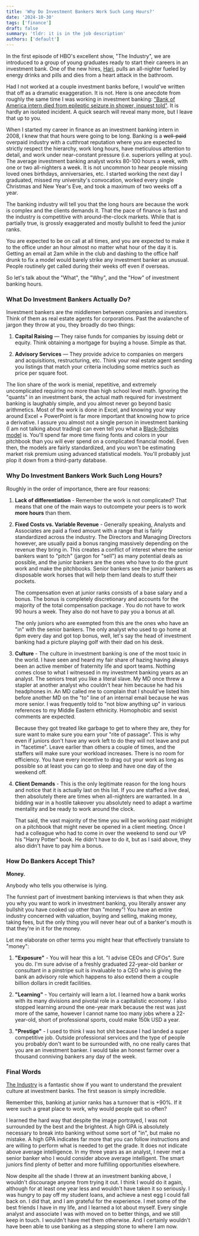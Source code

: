 ```yaml
---
title: 'Why Do Investment Bankers Work Such Long Hours?'
date: '2024-10-30'
tags: ['finance']
draft: false
summary: 'tldr: it is in the job description'
authors: ['default']
---
```


In the first episode of HBO's excellent show, "The Industry", we are introduced to a group of young graduates ready
to start their careers in an investment bank. One of the new hires,
[Hari](https://industry-hbo.fandom.com/wiki/Hari_Dhar), pulls an all-nighter fueled by energy
drinks and pills and dies from a heart attack in the bathroom.

Had I not worked at a couple investment banks before, I would've written that off as a dramatic exaggeration. It is not.
Here is one anecdote from roughly the same time I was working in investment banking:
["Bank of America intern died from epileptic seizure in shower, inquest told"](https://www.theguardian.com/business/2013/nov/22/bank-intern-moritz-erhardt-died-epileptic-seizure-shower).
It is hardly an isolated incident. A quick search will reveal many more, but I leave that up to you.

When I started my career in finance as an investment banking intern in 2008, I knew that that hours were going to be
long. Banking is a ~~well-paid~~ overpaid industry with a cutthroat reputation where you are expected to
strictly
respect the hierarchy, work long hours, have meticulous attention to detail, and work under near-constant pressure (i.e.
superiors yelling at you). The average investment banking analyst works 80-100 hours a week, with one or two
all-nighters a
week. It is not uncommon to hear people missing loved ones birthdays, anniversaries, etc. I started working the next
day I graduated, missed my university's convocation, worked every single Christmas and New Year's Eve, and took a
maximum of two weeks off a year.

The banking industry will tell you that the long hours are because the work is complex and the clients demands it.
That the pace of finance is fast and the industry is competitive with around-the-clock markets. While that is
partially true, is grossly exaggerated and mostly bullshit to feed the junior ranks.

You are expected to be on call at all times, and you are expected to make it to the office under an hour almost no
matter what hour of the day it is. Getting an email at 2am while in the club and dashing to the office half drunk to
fix a model would barely strike any investment banker as unusual. People routinely get called during their weeks off
even if overseas.

So let's talk about the "What", the "Why", and the "How" of investment banking hours.

### What Do Investment Bankers Actually Do?

Investment bankers are the middlemen between companies and investors. Think of them as real estate agents for
corporations. Past the avalanche of jargon they throw at you, they broadly do two things:

1. **Capital Raising** — They raise funds for companies by issuing debt or equity. Think obtaining a
mortgage for buying a house. Simple as that.

2. **Advisory Services** — They provide advice to companies on mergers and acquisitions, restructuring, etc. Think
your real estate agent sending you listings that match your criteria including some metrics such as price per square foot.

The lion share of the work is menial, repetitive, and extremely uncomplicated requiring no more than high school
level math. Ignoring the "quants" in an investment bank, the actual math required for investment banking is
laughably simple, and you almost never go beyond basic arithmetics. Most of the work is done in Excel, and knowing
your way around Excel + PowerPoint is far more important that knowing how to price a derivative. I assure you almost
not a
single
person in investment banking (I am not talking about trading) can even tell you what a
[Black-Scholes model](https://en.wikipedia.org/wiki/Black%E2%80%93Scholes_model) is. You'll spend far more time
fixing fonts and colors in your pitchbook than you will ever spend on a complicated financial model. Even then, the
models are fairly standardized, and you won't be estimating market risk premium using advanced statistical models. You'll
probably just plop it down from a third-party database.

### Why Do Investment Bankers Work Such Long Hours?

Roughly in the order of importance, there are four reasons:

1. **Lack of differentiation** - Remember the work is not complicated? That means that one of the main ways to
outcompete your peers is to work **more hours** than them.

2. **Fixed Costs vs. Variable Revenue** - Generally speaking, Analysts and Associates are paid a fixed amount with a
range that is fairly standardized across the industry. The Directors and Managing Directors however, are usually
paid a bonus ranging massively depending on the revenue they bring in. This creates a conflict of interest where the
senior bankers want to "pitch" (jargon for "sell") as many potential deals as possible, and the junior bankers
are the ones who have to do the grunt work and make the pitchbooks. Senior bankers see the junior bankers as
disposable work horses that will help them land deals to stuff their pockets.

	The compensation even at junior ranks consists of a base salary and a bonus. The bonus is completely discretionary
	and accounts for the majority of the total compensation package . You do not have to work 90 hours a week. They
	also do not have to pay you a bonus at all.

	The only juniors who are exempted from this are the ones who have an "in" with the senior bankers. The only
	analyst who used to go home at 6pm every day and got top bonus, well, let's say the head of investment banking had
	a picture playing golf with their dad on his desk.

3. **Culture** - The culture in investment banking is one of the most toxic in the world. I have seen and heard my
fair share of hazing having always been an active member of fraternity life and sport teams. Nothing comes close to
what I witnessed in my investment banking years as an analyst. The seniors treat you like a literal slave. My MD
once threw a stapler at another analyst who couldn't hear him because he had his headphones in. An MD called me to
complain that I should've listed him before another MD on the "to" line of an internal email because he was more
senior. I was frequently told to "not blow anything up" in various references to my Middle Eastern ethnicity.
Homophobic and sexist comments are expected.

	Because they got treated like garbage to get to where they are, they for sure want to make sure you earn your "rite
of passage". This is why even if juniors don't have any work left to do they will not leave and put in "facetime".
Leave earlier than others a couple of times, and the staffers will make sure your workload increases. There is no
room for efficiency. You have every incentive to drag out your work as long as possible so at least you can go to
sleep and have one day of the weekend off.

4. **Client Demands** - This is the only legitimate reason for the long hours and notice that it is actually
last on this list. If you are staffed a live deal, then absolutely there are times when all-nighters are warranted. In a
bidding war in a hostile takeover you absolutely need to adapt a wartime mentality and be ready to work around the
clock.

	That said, the vast majority of the time you will be working past midnight on a pitchbook that might never be opened
in a client meeting. Once I had a colleague who had to come in over the weekend to send our VP his "Harry Potter"
book. He didn't have to do it, but as I said above, they also didn't have to pay him a bonus.

### How Do Bankers Accept This?

**Money.**

Anybody who tells you otherwise is lying.

The funniest part of investment banking interviews is that when they ask you why you want to work in investment banking,
you
literally answer any bullshit you have cooked up other than "money"! You have an entire industry concerned with
valuation, buying and selling, making money, taking fees, but the only thing you will never hear out of a banker's
mouth is that they're in it for the money.

Let me elaborate on other terms you might hear that effectively translate to "money":

1. **"Exposure"** - You will hear this a lot. "I advise CEOs and CFOs". Sure you do. I'm sure advise of a freshly
graduated 22-year-old banker or consultant in a pinstripe suit is invaluable to a CEO who is giving the bank an
advisory role which happens to also extend them a couple billion dollars in credit facilities.

2. **"Learning"** - You certainly will learn a lot. I learned how a bank works with its many divisions and pivotal
role in a capitalistic economy. I also stopped learning around the one-year mark because the rest was just more of the
same, however I cannot name too many jobs where a 22-year-old, short of professional sports, could make 150k USD a year.

3. **"Prestige"** - I used to think I was hot shit because I had landed a super competitive job. Outside
professional services and the type of people you probably don't want to be surrounded with, no one really cares that
you are an investment banker. I would take an honest farmer over a thousand conniving bankers any day of the week.

### Final Words

[The Industry](https://en.wikipedia.org/wiki/Industry_(TV_series))
is a fantastic show if you want to understand the
prevalent culture at investment banks. The first season is simply incredible.

Remember this, banking at junior ranks has a turnover that is +90%. If it were such a great place to work, why would
people quit so often?

I learned the hard way that despite the image portrayed, I was not surrounded by the best and the
brightest. A high GPA is absolutely necessary
to break into banking without some sort of "in", but make no mistake. A high GPA indicates far more that you can
follow instructions and are willing to perform what is needed to get the grade. It does not indicate above
average intelligence. In my three years as an analyst, I never met a senior banker who I would consider above
average intelligent.
The
smart juniors find plenty of better and more fulfilling opportunities elsewhere.

Now despite all the shade I threw at an investment banking above, I wouldn't discourage anyone from trying it out. I
think I would do it again, although for at least one year less and wouldn't have taken it so seriously. I was hungry
to pay off my student loans, and achieve a nest egg I could fall back on. I did that, and I am grateful for the
experience. I met some of the best friends I have in my life, and I learned a lot about myself. Every single analyst
and associate I was with moved on to better things, and we still keep in touch. I wouldn't have met them otherwise.
And I certainly wouldn't have been able to use banking as a stepping stone to where I am now.